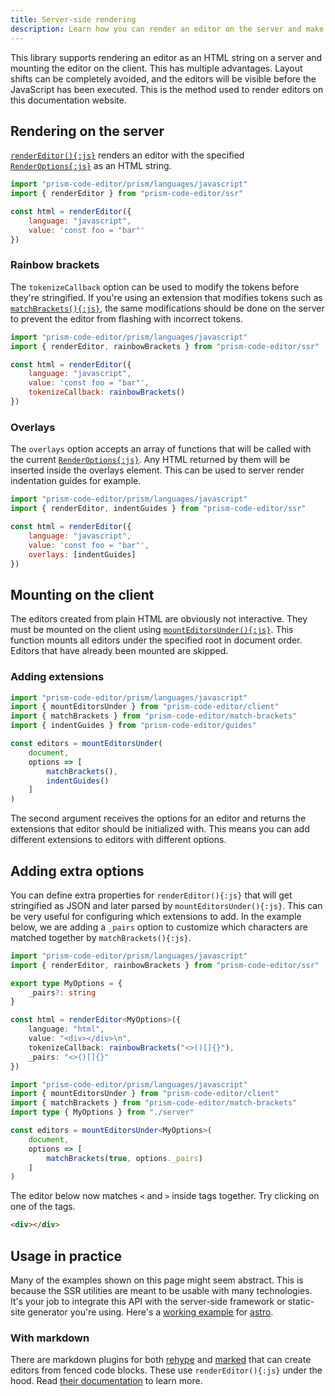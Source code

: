 ```yaml
---
title: Server-side rendering
description: Learn how you can render an editor on the server and make it interactive on the client.
---
```



<MountEditors />

This library supports rendering an editor as an HTML string on a server and mounting the editor on the client. This has multiple advantages. Layout shifts can be completely avoided, and the editors will be visible before the JavaScript has been executed. This is the method used to render editors on this documentation website.

## Rendering on the server

[`renderEditor(){:js}`](/api-reference/ssr/f-rendereditor) renders an editor with the specified [`RenderOptions{:js}`](/api-reference/ssr/t-renderoptions) as an HTML string.

```js editor
import "prism-code-editor/prism/languages/javascript"
import { renderEditor } from "prism-code-editor/ssr"

const html = renderEditor({
	language: "javascript",
	value: 'const foo = "bar"'
})
```

### Rainbow brackets

The `tokenizeCallback` option can be used to modify the tokens before they're stringified. If you're using an extension that modifies tokens such as [`matchBrackets(){:js}`](/api-reference/match-brackets/f-matchbrackets), the same modifications should be done on the server to prevent the editor from flashing with incorrect tokens.

```js editor
import "prism-code-editor/prism/languages/javascript"
import { renderEditor, rainbowBrackets } from "prism-code-editor/ssr"

const html = renderEditor({
	language: "javascript",
	value: 'const foo = "bar"',
	tokenizeCallback: rainbowBrackets()
})
```

### Overlays

The `overlays` option accepts an array of functions that will be called with the current [`RenderOptions{:js}`](/api-reference/ssr/t-renderoptions). Any HTML returned by them will be inserted inside the overlays element. This can be used to server render indentation guides for example.

```js editor
import "prism-code-editor/prism/languages/javascript"
import { renderEditor, indentGuides } from "prism-code-editor/ssr"

const html = renderEditor({
	language: "javascript",
	value: 'const foo = "bar"',
	overlays: [indentGuides]
})
```

## Mounting on the client

The editors created from plain HTML are obviously not interactive. They must be mounted on the client using [`mountEditorsUnder(){:js}`](/api-reference/client/f-mounteditorsunder). This function mounts all editors under the specified root in document order. Editors that have already been mounted are skipped.

### Adding extensions

```js editor
import "prism-code-editor/prism/languages/javascript"
import { mountEditorsUnder } from "prism-code-editor/client"
import { matchBrackets } from "prism-code-editor/match-brackets"
import { indentGuides } from "prism-code-editor/guides"

const editors = mountEditorsUnder(
	document,
	options => [
		matchBrackets(),
		indentGuides()
	]
)
```

The second argument receives the options for an editor and returns the extensions that editor should be initialized with. This means you can add different extensions to editors with different options.

## Adding extra options

You can define extra properties for `renderEditor(){:js}` that will get stringified as JSON and later parsed by `mountEditorsUnder(){:js}`. This can be very useful for configuring which extensions to add. In the example below, we are adding a `_pairs` option to customize which characters are matched together by `matchBrackets(){:js}`.

```ts editor file="server.ts"
import "prism-code-editor/prism/languages/javascript"
import { renderEditor, rainbowBrackets } from "prism-code-editor/ssr"

export type MyOptions = {
	_pairs?: string
}

const html = renderEditor<MyOptions>({
	language: "html",
	value: "<div></div>\n",
	tokenizeCallback: rainbowBrackets("<>()[]{}"),
	_pairs: "<>()[]{}"
})
```

```ts editor file="client.ts"
import "prism-code-editor/prism/languages/javascript"
import { mountEditorsUnder } from "prism-code-editor/client"
import { matchBrackets } from "prism-code-editor/match-brackets"
import type { MyOptions } from "./server"

const editors = mountEditorsUnder<MyOptions>(
	document,
	options => [
		matchBrackets(true, options._pairs)
	]
)
```

The editor below now matches `<` and `>` inside tags together. Try clicking on one of the tags.

```html editor _pairs="<>()[]{}"
<div></div>

```

## Usage in practice

Many of the examples shown on this page might seem abstract. This is because the SSR utilities are meant to be usable with many technologies. It's your job to integrate this API with the server-side framework or static-site generator you're using. Here's a [working example](https://stackblitz.com/edit/withastro-astro-yfajet?file=src%2Fcomponents%2Fmount.ts,src%2Fcomponents%2Fextensions.ts,src%2Fcomponents%2FEditor.astro) for [astro](https://astro.build).

### With markdown

There are markdown plugins for both [rehype](https://github.com/rehypejs/rehype) and [marked](https://github.com/markedjs/marked) that can create editors from fenced code blocks. These use `renderEditor(){:js}` under the hood. Read [their documentation](/markdown-plugins/getting-started) to learn more.
